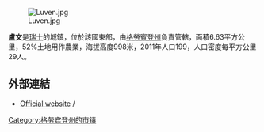 [[Image:Luven.jpg|right]]

'''盧文'''是[[瑞士|瑞士]]的城鎮，位於該國東部，由[[格勞賓登州|格勞賓登州]]負責管轄，面積6.63平方公里，52%土地用作農業，海拔高度998米，2011年人口199，人口密度每平方公里29人。

==外部連結==
* [http://www.luven.ch Official website] {{Wayback|url=http://www.luven.ch/ |date=20180331032132 }} {{rm icon}}/{{de icon}}

{{Switzerland-geo-stub}}
[[Category:格劳宾登州的市镇|Category:格劳宾登州的市镇]]